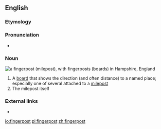 ==English==

===Etymology===
{{compound|finger|post}}

===Pronunciation===
* {{a|UK}} {{IPA|/ˈfɪŋ.ɡə(ɹ)ˌpəʊst/}}

===Noun===
[[File:Fingerpost at Chawton.jpg|thumb|right|a '''fingerpost''' (milepost), with '''fingerposts''' (boards) in Hampshire, England]]
{{en-noun}}

# A [[board]] that shows the direction (and often distance) to a named place; especially one of several attached to a [[milepost]]
# The milepost itself

===External links===
* {{pedialite}}

[[io:fingerpost]]
[[pl:fingerpost]]
[[zh:fingerpost]]
